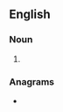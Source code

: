 ==English==

===Noun===
{{head|en|noun plural form}}

# {{plural of|pteroyl|lang=en}}

===Anagrams===
* {{anagrams|en|a=eloprsty|prostyle|protyles}}